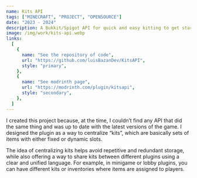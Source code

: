 ```yaml
---
name: Kits API
tags: ["MINECRAFT", "PROJECT", "OPENSOURCE"]
date: "2023 - 2024"
description: A Bukkit/Spigot API for quick and easy kitting to get started. It was designed for a better way to do this.
image: /img/work/kits-api.webp
links:
  [
    {
      name: "See the repository of code",
      url: "https://github.com/luisBazanDev/KitsAPI",
      style: "primary",
    },
    {
      name: "See modrinth page",
      url: "https://modrinth.com/plugin/kitsapi",
      style: "secondary",
    },
  ]
---
```


I created this project because, at the time, I couldn’t find any API that did the same thing and was up to date with the latest versions of the game. I designed the plugin as a way to centralize “kits”, which are basically sets of items with either fixed or dynamic slots.

The idea of centralizing kits helps avoid repetitive and redundant storage, while also offering a way to share kits between different plugins using a clear and unified language. For example, in minigame or lobby plugins, you can have different kits or inventories where items are assigned to players.
